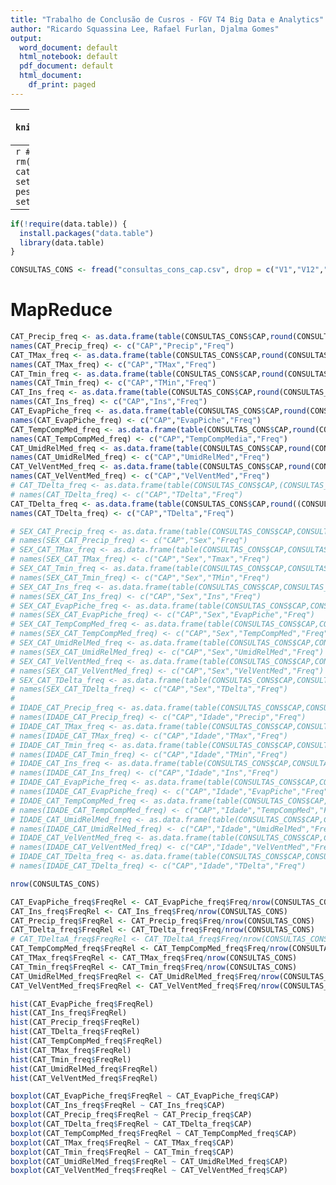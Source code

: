 ```yaml
---
title: "Trabalho de Conclusão de Cusros - FGV T4 Big Data e Analytics"
author: "Ricardo Squassina Lee, Rafael Furlan, Djalma Gomes"
output:
  word_document: default
  html_notebook: default
  pdf_document: default
  html_document:
    df_print: paged
---
```


---
```r
knitr::opts_chunk$set(echo = TRUE)
```


---
```r
#Iniciando o ambiente
rm(list = ls())
cat("\014") 
# setwd("~/Tresors/zz-pessoal/FGV/git/TCC")
setwd("./")
```

---
```r
if(!require(data.table)) {
  install.packages("data.table")
  library(data.table)
}

```

```r
CONSULTAS_CONS <- fread("consultas_cons_cap.csv", drop = c("V1","V12","V13","CID1"))
```

# MapReduce

```r
CAT_Precip_freq <- as.data.frame(table(CONSULTAS_CONS$CAP,round(CONSULTAS_CONS$Precip, digits = 0)))
names(CAT_Precip_freq) <- c("CAP","Precip","Freq")
CAT_TMax_freq <- as.data.frame(table(CONSULTAS_CONS$CAP,round(CONSULTAS_CONS$TMax, digits = 0)))
names(CAT_TMax_freq) <- c("CAP","TMax","Freq")
CAT_Tmin_freq <- as.data.frame(table(CONSULTAS_CONS$CAP,round(CONSULTAS_CONS$TMin, digits = 0)))
names(CAT_Tmin_freq) <- c("CAP","TMin","Freq")
CAT_Ins_freq <- as.data.frame(table(CONSULTAS_CONS$CAP,round(CONSULTAS_CONS$Ins, digits = 0)))
names(CAT_Ins_freq) <- c("CAP","Ins","Freq")
CAT_EvapPiche_freq <- as.data.frame(table(CONSULTAS_CONS$CAP,round(CONSULTAS_CONS$EvapPiche, digits = 0)))
names(CAT_EvapPiche_freq) <- c("CAP","EvapPiche","Freq")
CAT_TempCompMed_freq <- as.data.frame(table(CONSULTAS_CONS$CAP,round(CONSULTAS_CONS$TempCompMedia, digits = 0)))
names(CAT_TempCompMed_freq) <- c("CAP","TempCompMedia","Freq")
CAT_UmidRelMed_freq <- as.data.frame(table(CONSULTAS_CONS$CAP,round(CONSULTAS_CONS$UmidRelMed, digits = 0)))
names(CAT_UmidRelMed_freq) <- c("CAP","UmidRelMed","Freq")
CAT_VelVentMed_freq <- as.data.frame(table(CONSULTAS_CONS$CAP,round(CONSULTAS_CONS$VelVentMed, digits = 0)))
names(CAT_VelVentMed_freq) <- c("CAP","VelVentMed","Freq")
# CAT_TDelta_freq <- as.data.frame(table(CONSULTAS_CONS$CAP,(CONSULTAS_CONS$TMax - CONSULTAS_CONS$TMin)))
# names(CAT_TDelta_freq) <- c("CAP","TDelta","Freq")
CAT_TDelta_freq <- as.data.frame(table(CONSULTAS_CONS$CAP,round((CONSULTAS_CONS$TMax - CONSULTAS_CONS$TMin), digits = 0)))
names(CAT_TDelta_freq) <- c("CAP","TDelta","Freq")

# SEX_CAT_Precip_freq <- as.data.frame(table(CONSULTAS_CONS$CAP,CONSULTAS_CONS$SEXO_BENEFICIARIO,CONSULTAS_CONS$Precip))
# names(SEX_CAT_Precip_freq) <- c("CAP","Sex","Freq")
# SEX_CAT_TMax_freq <- as.data.frame(table(CONSULTAS_CONS$CAP,CONSULTAS_CONS$SEXO_BENEFICIARIO,round(CONSULTAS_CONS$TMax, digits = 0)))
# names(SEX_CAT_TMax_freq) <- c("CAP","Sex","Tmax","Freq")
# SEX_CAT_Tmin_freq <- as.data.frame(table(CONSULTAS_CONS$CAP,CONSULTAS_CONS$SEXO_BENEFICIARIO,round(CONSULTAS_CONS$TMin, digits =0 )))
# names(SEX_CAT_Tmin_freq) <- c("CAP","Sex","TMin","Freq")
# SEX_CAT_Ins_freq <- as.data.frame(table(CONSULTAS_CONS$CAP,CONSULTAS_CONS$SEXO_BENEFICIARIO,CONSULTAS_CONS$Ins))
# names(SEX_CAT_Ins_freq) <- c("CAP","Sex","Ins","Freq")
# SEX_CAT_EvapPiche_freq <- as.data.frame(table(CONSULTAS_CONS$CAP,CONSULTAS_CONS$SEXO_BENEFICIARIO,CONSULTAS_CONS$EvapPiche))
# names(SEX_CAT_EvapPiche_freq) <- c("CAP","Sex","EvapPiche","Freq")
# SEX_CAT_TempCompMed_freq <- as.data.frame(table(CONSULTAS_CONS$CAP,CONSULTAS_CONS$SEXO_BENEFICIARIO,CONSULTAS_CONS$TempCompMedia))
# names(SEX_CAT_TempCompMed_freq) <- c("CAP","Sex","TempCompMed","Freq")
# SEX_CAT_UmidRelMed_freq <- as.data.frame(table(CONSULTAS_CONS$CAP,CONSULTAS_CONS$SEXO_BENEFICIARIO,CONSULTAS_CONS$UmidRelMed))
# names(SEX_CAT_UmidRelMed_freq) <- c("CAP","Sex","UmidRelMed","Freq")
# SEX_CAT_VelVentMed_freq <- as.data.frame(table(CONSULTAS_CONS$CAP,CONSULTAS_CONS$SEXO_BENEFICIARIO,CONSULTAS_CONS$VelVentMed))
# names(SEX_CAT_VelVentMed_freq) <- c("CAP","Sex","VelVentMed","Freq")
# SEX_CAT_TDelta_freq <- as.data.frame(table(CONSULTAS_CONS$CAP,CONSULTAS_CONS$SEXO_BENEFICIARIO,(CONSULTAS_CONS$TMax - CONSULTAS_CONS$TMin)))
# names(SEX_CAT_TDelta_freq) <- c("CAP","Sex","TDelta","Freq")
# 
# IDADE_CAT_Precip_freq <- as.data.frame(table(CONSULTAS_CONS$CAP,CONSULTAS_CONS$IDADE_BENEFICIARIO,CONSULTAS_CONS$Precip))
# names(IDADE_CAT_Precip_freq) <- c("CAP","Idade","Precip","Freq")
# IDADE_CAT_TMax_freq <- as.data.frame(table(CONSULTAS_CONS$CAP,CONSULTAS_CONS$IDADE_BENEFICIARIO,round(CONSULTAS_CONS$TMax, digits = 0)))
# names(IDADE_CAT_TMax_freq) <- c("CAP","Idade","TMax","Freq")
# IDADE_CAT_Tmin_freq <- as.data.frame(table(CONSULTAS_CONS$CAP,CONSULTAS_CONS$IDADE_BENEFICIARIO,round(CONSULTAS_CONS$TMin, digits = 0)))
# names(IDADE_CAT_Tmin_freq) <- c("CAP","Idade","TMin","Freq")
# IDADE_CAT_Ins_freq <- as.data.frame(table(CONSULTAS_CONS$CAP,CONSULTAS_CONS$IDADE_BENEFICIARIO,CONSULTAS_CONS$Ins))
# names(IDADE_CAT_Ins_freq) <- c("CAP","Idade","Ins","Freq")
# IDADE_CAT_EvapPiche_freq <- as.data.frame(table(CONSULTAS_CONS$CAP,CONSULTAS_CONS$IDADE_BENEFICIARIO,CONSULTAS_CONS$EvapPiche))
# names(IDADE_CAT_EvapPiche_freq) <- c("CAP","Idade","EvapPiche","Freq")
# IDADE_CAT_TempCompMed_freq <- as.data.frame(table(CONSULTAS_CONS$CAP,CONSULTAS_CONS$IDADE_BENEFICIARIO,CONSULTAS_CONS$TempCompMedia))
# names(IDADE_CAT_TempCompMed_freq) <- c("CAP","Idade","TempCompMed","Freq")
# IDADE_CAT_UmidRelMed_freq <- as.data.frame(table(CONSULTAS_CONS$CAP,CONSULTAS_CONS$IDADE_BENEFICIARIO,CONSULTAS_CONS$UmidRelMed))
# names(IDADE_CAT_UmidRelMed_freq) <- c("CAP","Idade","UmidRelMed","Freq")
# IDADE_CAT_VelVentMed_freq <- as.data.frame(table(CONSULTAS_CONS$CAP,CONSULTAS_CONS$IDADE_BENEFICIARIO,CONSULTAS_CONS$VelVentMed))
# names(IDADE_CAT_VelVentMed_freq) <- c("CAP","Idade","VelVentMed","Freq")
# IDADE_CAT_TDelta_freq <- as.data.frame(table(CONSULTAS_CONS$CAP,CONSULTAS_CONS$IDADE_BENEFICIARIO,(CONSULTAS_CONS$TMax - CONSULTAS_CONS$TMin)))
# names(IDADE_CAT_TDelta_freq) <- c("CAP","Idade","TDelta","Freq")
```


```r
nrow(CONSULTAS_CONS)
```

```r
CAT_EvapPiche_freq$FreqRel <- CAT_EvapPiche_freq$Freq/nrow(CONSULTAS_CONS)
CAT_Ins_freq$FreqRel <- CAT_Ins_freq$Freq/nrow(CONSULTAS_CONS)
CAT_Precip_freq$FreqRel <- CAT_Precip_freq$Freq/nrow(CONSULTAS_CONS)
CAT_TDelta_freq$FreqRel <- CAT_TDelta_freq$Freq/nrow(CONSULTAS_CONS)
# CAT_TDeltaA_freq$FreqRel <- CAT_TDeltaA_freq$Freq/nrow(CONSULTAS_CONS)
CAT_TempCompMed_freq$FreqRel <- CAT_TempCompMed_freq$Freq/nrow(CONSULTAS_CONS)
CAT_TMax_freq$FreqRel <- CAT_TMax_freq$Freq/nrow(CONSULTAS_CONS)
CAT_Tmin_freq$FreqRel <- CAT_Tmin_freq$Freq/nrow(CONSULTAS_CONS)
CAT_UmidRelMed_freq$FreqRel <- CAT_UmidRelMed_freq$Freq/nrow(CONSULTAS_CONS)
CAT_VelVentMed_freq$FreqRel <- CAT_VelVentMed_freq$Freq/nrow(CONSULTAS_CONS)

```


```r
hist(CAT_EvapPiche_freq$FreqRel)
hist(CAT_Ins_freq$FreqRel)
hist(CAT_Precip_freq$FreqRel)
hist(CAT_TDelta_freq$FreqRel)
hist(CAT_TempCompMed_freq$FreqRel)
hist(CAT_TMax_freq$FreqRel)
hist(CAT_Tmin_freq$FreqRel)
hist(CAT_UmidRelMed_freq$FreqRel)
hist(CAT_VelVentMed_freq$FreqRel)

```

```r
boxplot(CAT_EvapPiche_freq$FreqRel ~ CAT_EvapPiche_freq$CAP)
boxplot(CAT_Ins_freq$FreqRel ~ CAT_Ins_freq$CAP)
boxplot(CAT_Precip_freq$FreqRel ~ CAT_Precip_freq$CAP)
boxplot(CAT_TDelta_freq$FreqRel ~ CAT_TDelta_freq$CAP)
boxplot(CAT_TempCompMed_freq$FreqRel ~ CAT_TempCompMed_freq$CAP)
boxplot(CAT_TMax_freq$FreqRel ~ CAT_TMax_freq$CAP)
boxplot(CAT_Tmin_freq$FreqRel ~ CAT_Tmin_freq$CAP)
boxplot(CAT_UmidRelMed_freq$FreqRel ~ CAT_UmidRelMed_freq$CAP)
boxplot(CAT_VelVentMed_freq$FreqRel ~ CAT_VelVentMed_freq$CAP)

```

